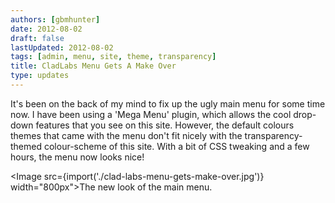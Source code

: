 ```yaml
---
authors: [gbmhunter]
date: 2012-08-02
draft: false
lastUpdated: 2012-08-02
tags: [admin, menu, site, theme, transparency]
title: CladLabs Menu Gets A Make Over
type: updates
---
```


It's been on the back of my mind to fix up the ugly main menu for some time now. I have been using a 'Mega Menu' plugin, which allows the cool drop-down features that you see on this site. However, the default colours themes that came with the menu don't fit nicely with the transparency-themed colour-scheme of this site. With a bit of CSS tweaking and a few hours, the menu now looks nice!

<Image src={import('./clad-labs-menu-gets-make-over.jpg')} width="800px">The new look of the main menu.</Image>
